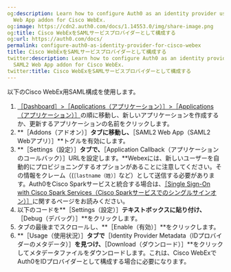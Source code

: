 ```yaml
---
og:description: Learn how to configure Auth0 as an identity provider using the SAML2
  Web App addon for Cisco WebEx.
og:image: https://cdn2.auth0.com/docs/1.14553.0/img/share-image.png
og:title: Cisco WebExをSAMLサービスプロバイダーとして構成する
og:url: https://auth0.com/docs/
permalink: configure-auth0-as-identity-provider-for-cisco-webex
title: Cisco WebExをSAMLサービスプロバイダーとして構成する
twitter:description: Learn how to configure Auth0 as an identity provider using the
  SAML2 Web App addon for Cisco WebEx.
twitter:title: Cisco WebExをSAMLサービスプロバイダーとして構成する
---
```


以下のCisco WebEx用SAML構成を使用します。

1. [［Dashboard］>［Applications（アプリケーション）］>［Applications（アプリケーション）］](%24%7Bmanage_url%7D/#/applications)の順に移動し、新しいアプリケーションを作成するか、更新するアプリケーションの名前をクリックします。
2. **［Addons（アドオン）］**タブに移動し、**［SAML2 Web App（SAML2 Webアプリ）］**トグルを有効にします。
3. **［Settings（設定）］**タブで、**［Application Callback（アプリケーションのコールバック）］URLを設定します。**Webexには、新しいユーザーを自動的にプロビジョニングするオプションがあることに注意してください。その情報をクレーム（(`［lastname（姓）］`など）として送信する必要があります。Auth0をCisco Sparkサービスと統合する場合は、[［Single Sign-On with Cisco Spark Services（Cisco Sparkサービスでのシングルサインオン）］](https://collaborationhelp.cisco.com/article/en-us/lfu88u)に関するページをお読みください。
4. 以下のコードを**［Settings（設定）］**テキストボックスに貼り付け、**［Debug（デバッグ）］**をクリックします。
5. タブの最後までスクロールし、**［Enable（有効）］**をクリックします。
6. **［Usage（使用状況）］**タブで**［Identity Provider Metadata（IDプロバイダーのメタデータ）］**を見つけ、**［Download（ダウンロード）］**をクリックしてメタデータファイルをダウンロードします。これは、Cisco WebExでAuth0をIDプロバイダーとして構成する場合に必要になります。